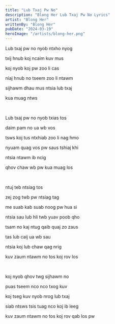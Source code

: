 ```yaml
---
title: "Lub Txaj Pw No"
description: "Blong Her Lub Txaj Pw No Lyrics"
artist: "Blong Her"
writtenBy: "Blong Her"
pubDate: "2024-03-19"
heroImage: "/artists/blong-her.png"
---
```


Lub txaj pw no nyob ntxho nyog

txij hnub koj ncaim kuv mus

koj nyob koj pw zoo li cas

niaj hnub no tseem zoo li ntawm

sijhawm dhau mus ntsia lub txaj

kua muag ntws

<br />

Lub txaj pw no nyob txias tos

daim pam no ua wb vos

tsws koj tus ntxhiab zoo li nag hmo

nyuam quag vos pw saus tshiaj khi

ntsia ntawm ib ncig

qhov chaw wb pw kua muag los

<br />

ntuj teb ntsiag tos

zej zog twb pw ntsiag tag

me suab kab suab noog pw hua si

ntsia sau lub hli twb yuav poob qho

tsam no kaj ntug qaib quaj zo zaus

tas lub caij ua wb sau

ntsia koj lub chaw qag nrig

kuv zaum ntawm no tos koj rov los

<br />

koj nyob qhov twg sijhawm no

puas tseem nco nco txog kuv

koj tseg kuv nyob nrog lub txaj

siab ntsws tsis tuag nco koj ib leeg

kuv zaum ntawm no tos koj rov qab los pw
